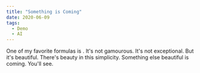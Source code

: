 ```yaml
---
title: "Something is Coming"
date: 2020-06-09
tags:
  - Demo
  - AI
---
```



One of my favorite formulas is <MyFunction3 />. It's not gamourous. It's
not exceptional. But it's beautiful. There's beauty in this simplicity. Something else beautiful is coming. You'll see.
